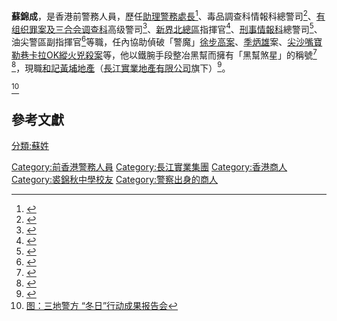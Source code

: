'''蘇錦成'''{{PMSM}}，是香港前警務人員，歷任[[助理警務處長|助理警務處長]]<ref>{{Cite web |url=http://news.singtao.ca/toronto/2013-11-26/hongkong1385464669d4809741.html |title=冷血殺警奇案　難忘追兇歲月 蘇錦成憑「兜風耳」認出徐步高 |access-date=2015-01-02 |archive-url=https://web.archive.org/web/20150102063231/http://news.singtao.ca/toronto/2013-11-26/hongkong1385464669d4809741.html |archive-date=2015-01-02 |dead-url=yes }}</ref>、毒品調查科情報科總警司<ref>{{Cite web |url=http://www.info.gov.hk/gia/general/199903/17/0317115.htm |title=毒品調查科人員獲日本警方殊榮 |access-date=2015-01-02 |archive-date=2015-09-24 |archive-url=https://web.archive.org/web/20150924034947/http://www.info.gov.hk/gia/general/199903/17/0317115.htm |dead-url=no }}</ref>、[[有组织罪案及三合会调查科|有组织罪案及三合会调查科]]高级警司<ref>{{Cite web |url=http://news.sina.com.cn/o/2005-11-17/18557467474s.shtml |title=图：三地警方 “冬日”行动成果报告会 |access-date=2015-01-02 |archive-date=2016-06-02 |archive-url=https://web.archive.org/web/20160602124154/http://news.sina.com.cn/o/2005-11-17/18557467474s.shtml |dead-url=no }}</ref>、[[新界北總區|新界北總區]]指揮官<ref>{{Cite web |url=http://news.singtao.ca/vancouver/2013-12-18/hongkong1387357211d4840520.html |title=逾半處長級人員臨退休年齡 警隊將派升官「聖誕禮物」 |access-date=2015-01-02 |archive-url=https://web.archive.org/web/20150102100717/http://news.singtao.ca/vancouver/2013-12-18/hongkong1387357211d4840520.html |archive-date=2015-01-02 |dead-url=yes }}</ref>、[[刑事情報科|刑事情報科]]總警司<ref>{{Cite web |url=http://www.police.gov.hk/offbeat/922/chi/n02.htm |title=警隊採取全面綜合方法　提升情報收集能力 |access-date=2015-01-02 |archive-date=2019-10-05 |archive-url=https://web.archive.org/web/20191005160136/https://www.police.gov.hk/offbeat/922/chi/n02.htm |dead-url=no }}</ref>、油尖警區副指揮官<ref>{{Cite web |url=http://std.stheadline.com/archive/fullstory.asp?andor=or&year1=2006&month1=4&day1=22&year2=2006&month2=4&day2=22&category=all&id=20060422a09&keyword1=&keyword2= |title=蔡 婉 嫻 擢 升 O 記 「 副 帥 」 |access-date=2015-01-02 |archive-date=2016-03-04 |archive-url=https://web.archive.org/web/20160304193807/http://std.stheadline.com/archive/fullstory.asp?andor=or&year1=2006&month1=4&day1=22&year2=2006&month2=4&day2=22&category=all&id=20060422a09&keyword1=&keyword2= |dead-url=no }}</ref>等職，任內協助偵破「警魔」[[徐步高案|徐步高案]]、[[季炳雄|季炳雄]]案、[[尖沙嘴寶勒巷卡拉OK縱火兇殺案|尖沙嘴寶勒巷卡拉OK縱火兇殺案]]等，他以鐵腕手段整冶黑幫而擁有「黑幫煞星」的稱號<ref>{{Cite web |url=http://the-sun.on.cc/channels/news/20070107/20070107021228_0000_1.html |title=黑白戰序幕 震懾新紮大佬警隊「中蘇」玩殘「細B」 |access-date=2016-05-03 |archive-date=2016-06-25 |archive-url=https://web.archive.org/web/20160625111407/http://the-sun.on.cc/channels/news/20070107/20070107021228_0000_1.html |dead-url=no }}</ref>
<ref>{{Cite web |url=http://news.singtao.ca/toronto/2013-11-26/hongkong1385464601d4809734.html |title=「O記煞星」勇擒末代賊王 |access-date=2015-01-02 |archive-url=https://web.archive.org/web/20150102063234/http://news.singtao.ca/toronto/2013-11-26/hongkong1385464601d4809734.html |archive-date=2015-01-02 |dead-url=yes }}</ref>，現職[[和記黃埔地產|和記黃埔地產]]（[[長江實業地產有限公司|長江實業地產有限公司]]旗下）<ref>{{Cite web |url=http://hk.apple.nextmedia.com/news/art/20141120/18941434 |title=隔牆有耳：警前高層跟誠哥搵食。 |access-date=2015-01-02 |archive-date=2016-10-26 |archive-url=https://web.archive.org/web/20161026213055/http://hk.apple.nextmedia.com/news/art/20141120/18941434 |dead-url=no }}</ref>。

<ref>[https://news.sina.cn/sa/2005-11-17/detail-ikknscsi8288590.d.html?from=wap 图：三地警方 “冬日”行动成果报告会 ]</ref>

==參考文獻==
[[分類:蘇姓|分類:蘇姓]]
[[Category:前香港警務人員|Category:前香港警務人員]]
[[Category:長江實業集團|Category:長江實業集團]]
[[Category:香港商人|Category:香港商人]]

[[Category:裘錦秋中學校友|Category:裘錦秋中學校友]]
[[Category:警察出身的商人|Category:警察出身的商人]]